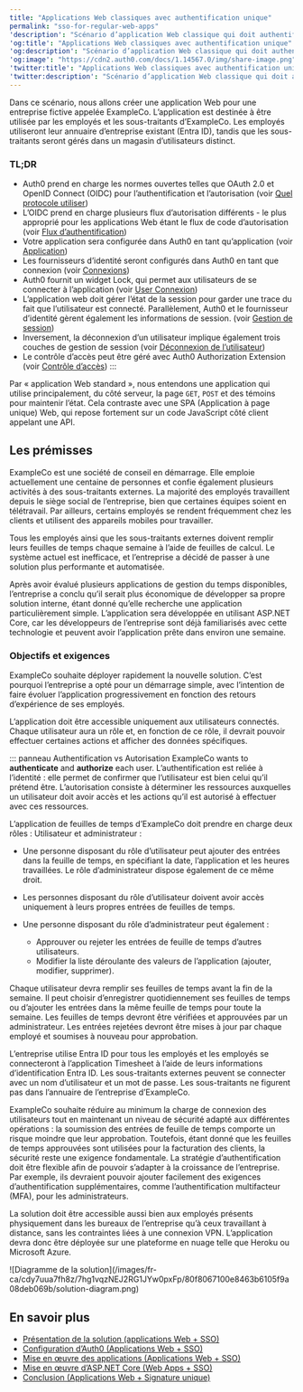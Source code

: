 ```yaml
---
title: "Applications Web classiques avec authentification unique"
permalink: "sso-for-regular-web-apps"
'description': "Scénario d’application Web classique qui doit authentifier les utilisateurs à l’aide de l’authentification unique OpenID Connect (OIDC)."
'og:title': "Applications Web classiques avec authentification unique"
'og:description': "Scénario d’application Web classique qui doit authentifier les utilisateurs à l’aide de l’authentification unique OpenID Connect (OIDC)."
'og:image': "https://cdn2.auth0.com/docs/1.14567.0/img/share-image.png"
'twitter:title': "Applications Web classiques avec authentification unique"
'twitter:description': "Scénario d’application Web classique qui doit authentifier les utilisateurs à l’aide de l’authentification unique OpenID Connect (OIDC)."
---
```


Dans ce scénario, nous allons créer une application Web pour une entreprise fictive appelée ExampleCo. L’application est destinée à être utilisée par les employés et les sous-traitants d’ExampleCo. Les employés utiliseront leur annuaire d’entreprise existant (Entra ID), tandis que les sous-traitants seront gérés dans un magasin d’utilisateurs distinct.

### TL;DR

* Auth0 prend en charge les normes ouvertes telles que OAuth 2.0 et <Tooltip href="/docs/docs/fr-ca/glossary?term=openid" tip="OpenID
Norme ouverte d’authentification qui permet aux applications de vérifier l’identité des utilisateurs sans avoir à collecter leurs informations de connexion." cta="Voir le glossaire">OpenID Connect (OIDC)</Tooltip> pour l’authentification et l’autorisation (voir [Quel protocole utiliser](/docs/fr-ca/get-started/architecture-scenarios/sso-for-regular-web-apps/part-1#which-protocol-to-use))
* L’OIDC prend en charge plusieurs flux d’autorisation différents - le plus approprié pour les applications Web étant le flux de code d’autorisation (voir [Flux d’authentification](/docs/fr-ca/get-started/architecture-scenarios/sso-for-regular-web-apps/part-1#authentication-flow))
* Votre application sera configurée dans Auth0 en tant qu’application (voir [Application](/docs/fr-ca/get-started/architecture-scenarios/sso-for-regular-web-apps/part-2#application))
* Les fournisseurs d’identité seront configurés dans Auth0 en tant que connexion (voir [Connexions](/docs/fr-ca/get-started/architecture-scenarios/sso-for-regular-web-apps/part-2#connections))
* Auth0 fournit un widget Lock, qui permet aux utilisateurs de se connecter à l’application (voir [User Connexion](/docs/fr-ca/get-started/architecture-scenarios/sso-for-regular-web-apps/part-3#user-login))
* L’application web doit gérer l’état de la session pour garder une trace du fait que l’utilisateur est connecté. Parallèlement, Auth0 et le fournisseur d’identité gèrent également les informations de session. (voir [Gestion de session](/docs/fr-ca/get-started/architecture-scenarios/sso-for-regular-web-apps/part-3#session-management))
* Inversement, la déconnexion d’un utilisateur implique également trois couches de gestion de session (voir [Déconnexion de l’utilisateur](/docs/fr-ca/get-started/architecture-scenarios/sso-for-regular-web-apps/part-3#user-logout))
* Le contrôle d’accès peut être géré avec Auth0 Authorization Extension (voir [Contrôle d’accès](/docs/fr-ca/get-started/architecture-scenarios/sso-for-regular-web-apps/part-3#access-control)) :::

<Callout icon="file-lines" color="#0EA5E9" iconType="regular">

Par « application Web standard », nous entendons une application qui utilise principalement, du côté serveur, la page `GET`, `POST` et des témoins pour maintenir l’état. Cela contraste avec une SPA (Application à page unique) Web, qui repose fortement sur un code JavaScript côté client appelant une API.

</Callout>

## Les prémisses

ExampleCo est une société de conseil en démarrage. Elle emploie actuellement une centaine de personnes et confie également plusieurs activités à des sous-traitants externes. La majorité des employés travaillent depuis le siège social de l’entreprise, bien que certaines équipes soient en télétravail. Par ailleurs, certains employés se rendent fréquemment chez les clients et utilisent des appareils mobiles pour travailler.

Tous les employés ainsi que les sous-traitants externes doivent remplir leurs feuilles de temps chaque semaine à l’aide de feuilles de calcul. Le système actuel est inefficace, et l’entreprise a décidé de passer à une solution plus performante et automatisée.

Après avoir évalué plusieurs applications de gestion du temps disponibles, l’entreprise a conclu qu’il serait plus économique de développer sa propre solution interne, étant donné qu’elle recherche une application particulièrement simple. L’application sera développée en utilisant ASP.NET Core, car les développeurs de l’entreprise sont déjà familiarisés avec cette technologie et peuvent avoir l’application prête dans environ une semaine.

### Objectifs et exigences

ExampleCo souhaite déployer rapidement la nouvelle solution. C’est pourquoi l’entreprise a opté pour un démarrage simple, avec l’intention de faire évoluer l’application progressivement en fonction des retours d’expérience de ses employés.

L’application doit être accessible uniquement aux utilisateurs connectés. Chaque utilisateur aura un rôle et, en fonction de ce rôle, il devrait pouvoir effectuer certaines actions et afficher des données spécifiques.

::: panneau Authentification vs Autorisation
ExampleCo wants to **authenticate** and **authorize** each user. L’authentification est reliée à l’identité : elle permet de confirmer que l’utilisateur est bien celui qu’il prétend être. L’autorisation consiste à déterminer les ressources auxquelles un utilisateur doit avoir accès et les actions qu’il est autorisé à effectuer avec ces ressources.

L’application de feuilles de temps d’ExampleCo doit prendre en charge deux rôles : Utilisateur et administrateur :

* Une personne disposant du rôle d’utilisateur peut ajouter des entrées dans la feuille de temps, en spécifiant la date, l’application et les heures travaillées. Le rôle d’administrateur dispose également de ce même droit.
* Les personnes disposant du rôle d’utilisateur doivent avoir accès uniquement à leurs propres entrées de feuilles de temps.
* Une personne disposant du rôle d’administrateur peut également :

  + Approuver ou rejeter les entrées de feuille de temps d’autres utilisateurs.
  + Modifier la liste déroulante des valeurs de l’application (ajouter, modifier, supprimer).

Chaque utilisateur devra remplir ses feuilles de temps avant la fin de la semaine. Il peut choisir d’enregistrer quotidiennement ses feuilles de temps ou d’ajouter les entrées dans la même feuille de temps pour toute la semaine. Les feuilles de temps devront être vérifiées et approuvées par un administrateur. Les entrées rejetées devront être mises à jour par chaque employé et soumises à nouveau pour approbation.

L’entreprise utilise Entra ID pour tous les employés et les employés se connecteront à l’application Timesheet à l’aide de leurs informations d’identification Entra ID. Les sous-traitants externes peuvent se connecter avec un nom d’utilisateur et un mot de passe. Les sous-traitants ne figurent pas dans l’annuaire de l’entreprise d’ExampleCo.

ExampleCo souhaite réduire au minimum la charge de connexion des utilisateurs tout en maintenant un niveau de sécurité adapté aux différentes opérations : la soumission des entrées de feuille de temps comporte un risque moindre que leur approbation. Toutefois, étant donné que les feuilles de temps approuvées sont utilisées pour la facturation des clients, la sécurité reste une exigence fondamentale. La stratégie d’authentification doit être flexible afin de pouvoir s’adapter à la croissance de l’entreprise. Par exemple, ils devraient pouvoir ajouter facilement des exigences d’authentification supplémentaires, comme l’authentification multifacteur (<Tooltip href="/docs/docs/fr-ca/glossary?term=multifactor-authentication" tip="Authentification multifacteur (MFA)
Processus d’authentification de l’utilisateur qui utilise un facteur en plus du nom d’utilisateur et du mot de passe, tel qu’un code par SMS." cta="Voir le glossaire">MFA</Tooltip>), pour les administrateurs.

La solution doit être accessible aussi bien aux employés présents physiquement dans les bureaux de l’entreprise qu’à ceux travaillant à distance, sans les contraintes liées à une connexion VPN. L’application devra donc être déployée sur une plateforme en nuage telle que Heroku ou Microsoft Azure.

<Frame>![Diagramme de la solution](/images/fr-ca/cdy7uua7fh8z/7hg1vqzNEJ2RG1JYw0pxFp/80f8067100e8463b6105f9a08deb069b/solution-diagram.png)</Frame>

## En savoir plus

* [Présentation de la solution (applications Web + SSO)](/docs/fr-ca/get-started/architecture-scenarios/sso-for-regular-web-apps/part-1)
* [Configuration d’Auth0 (Applications Web + SSO)](/docs/fr-ca/get-started/architecture-scenarios/sso-for-regular-web-apps/part-2)
* [Mise en œuvre des applications (Applications Web + SSO)](/docs/fr-ca/get-started/architecture-scenarios/sso-for-regular-web-apps/part-3)
* [Mise en œuvre d’ASP.NET Core (Web Apps + SSO)](/docs/fr-ca/get-started/architecture-scenarios/sso-for-regular-web-apps/implementation-aspnetcore)
* [Conclusion (Applications Web + Signature unique)](/docs/fr-ca/get-started/architecture-scenarios/sso-for-regular-web-apps/part-4)